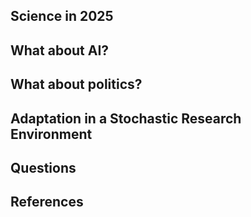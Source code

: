 

## Science in 2025

## What about AI?

## What about politics?

## Adaptation in a Stochastic Research Environment

## Questions

## References

